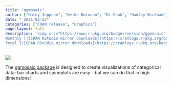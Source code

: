 ```yaml
---
title: "ggmosaic"
author: ["Haley Jeppson", "Heike Hofmann", "Di Cook", "Hadley Wickham"]
date: "	2021-02-23"
categories: ["CRAN release", "Graphics"]
page-layout: full
description: '<img src="https://www.r-pkg.org/badges/version/ggmosaic" alt="CRAN status"><img src="https://img.shields.io/github/r-package/v/haleyjeppson/ggmosaic?logo=github" alt="Github version">[![R-CMD-check](https://github.com/haleyjeppson/ggmosaic/workflows/R-CMD-check/badge.svg)](https://github.com/haleyjeppson/ggmosaic/actions)<br><br>
Monthly [![CRAN RStudio mirror downloads](https://cranlogs.r-pkg.org/badges/last-month/ggmosaic?color=brightgreen)](https://r-pkg.org/pkg/ggmosaic)<br>
Total [![CRAN RStudio mirror downloads](https://cranlogs.r-pkg.org/badges/grand-total/ggmosaic?color=orange)](https://r-pkg.org/pkg/ggmosaic)'
---
```


::: {.column-margin}
![](https://github.com/haleyjeppson/ggmosaic/raw/master/man/figures/ggmosaic.png)
:::


The [ggmosaic package](https://haleyjeppson.github.io/ggmosaic/) is designed to create visualizations of categorical data: bar charts and spineplots are easy - but we can do that in high dimensions! 


